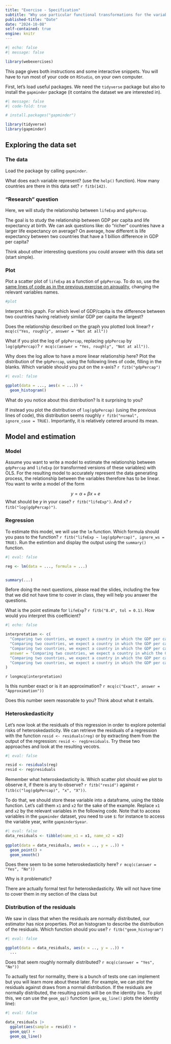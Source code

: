 ```yaml
---
title: "Exercise - Specification"
subtitle: "Why use particular functional transformations for the variables in your model?"
published-title: "Date"
date: "2024-10-08"
self-contained: true
engine: knitr
---
```


```r
#| echo: false
#| message: false

library(webexercises)
```

::: {.callout-important title="Instructions"}
This page gives both instructions and some interactive snippets. You will have to run most of your code on `RStudio`, on your own computer.
:::

First, let's load useful packages. We need the `tidyverse` package but also to install the `gapminder` package (it contains the dataset we are interested in).

```r
#| message: false
#| code-fold: true

# install.packages("gapminder")

library(tidyverse)
library(gapminder)
```

## Exploring the data set

### The data

Load the package by calling `gapminder`. 

What does each variable represent? (use the `help()` function). How many countries are there in this data set? `r fitb(142)`. 

### "Research" question

::: {.callout-important title="Objective"}
Here, we will study the relationship between `lifeExp` and `gdpPercap`.
:::

The goal is to study the relationship between GDP per capita and life expectancy at birth. We can ask questions like: do "richer" countries have a larger life expectancy on average? On average, how different is life expectancy between two countries that have a 1 billion difference in GDP per capita?

Think about other interesting questions you could answer with this data set (start simple). 

### Plot

Plot a scatter plot of `lifeExp` as a function of `gdpPercap`. To do so, use the [same lines of code as in the previous exercise on airquality](ex_01_linear_regression.qmd), changing the relevant variables names. 

```r
#plot
```

Interpret this graph. For which level of GDP/capita is the difference between two countries having relatively similar GDP per capita the largest?

Does the relationship described on the graph you plotted look linear? `r mcq(c("Yes, roughly", answer = "Not at all"))`

What if you plot the log of `gdpPercap`, replacing `gdpPercap` by `log(gdpPercap)`? `r mcq(c(answer = "Yes, roughly", "Not at all"))`. 

Why does the log allow to have a more linear relationship here? Plot the distribution of the `gdpPercap`, using the following lines of code, filling in the blanks. Which variable should you put on the x-axis? `r fitb("gdpPercap")`

```r
#| eval: false

ggplot(data = ..., aes(x = ...)) +
  geom_histogram()
```

What do you notice about this distribution? Is it surprising to you? 

If instead you plot the distribution of `log(gdpPercap)` (using the previous lines of code), this distribution seems roughly `r fitb("normal", ignore_case = TRUE)`. Importantly, it is relatively cetered around its mean. 

## Model and estimation

### Model

Assume you want to write a model to estimate the relationship between `gdpPercap` and `lifeExp` (or transformed versions of these variables) with OLS. For the resulting model to accurately represent the data generating process, the relationship between the variables therefore has to be linear. You want to write a model of the form

$$y = \alpha + \beta x + e$$
What should be $y$ in your case? `r fitb("lifeExp")`. And x? `r fitb("log(gdpPercap)")`.

### Regression

To estimate this model, we will use the `lm` function. Which formula should you pass to the function? `r fitb("lifeExp ~ log(gdpPercap)", ignore_ws = TRUE)`. Run the estimtion and display the output using the `summary()` function.

```r
#| eval: false

reg <- lm(data = ..., formula = ...)


summary(...)
```

::: callout-note
Before doing the next questions, please read the slides, including the few that we did not have time to cover in class, they will help you answer the questions.
:::

What is the point estimate for `lifeExp`? `r fitb("8.4", tol = 0.1)`. How would you interpret this coefficient? 

```r
#| echo: false

interpretation <- c(
  "Comparing two countries, we expect a country in which the GDP per capita is $1 larger than in the other to have a life expectancy that is on average 8.4 years larger",
  "Comparing two countries, we expect a country in which the GDP per capita is 1% larger than in the other to have a life expectancy that is on average 8.4 years larger",
  "Comparing two countries, we expect a country in which the GDP per capita is $1 larger than in the other to have a life expectancy that is on average 8.4% larger",
  answer = "Comparing two countries, we expect a country in which the GDP per capita is 1% larger than in the other to have a life expectancy that is on average 0.084 years larger",
  "Comparing two countries, we expect a country in which the GDP per capita is 1% larger than in the other to have a life expectancy that is on average 8.4%  larger",
  "Comparing two countries, we expect a country in which the GDP per capita is 1% larger than in the other to have a life expectancy that is on average 0.084% larger"
)
```

`r longmcq(interpretation)`

Is this number exact or is it an approximation? `r mcq(c("Exact", answer = "Approximation"))`

Does this number seem reasonable to you? Think about what it entails.

### Heteroskedasticity

Let's now look at the residuals of this regression in order to explore potential risks of heteroskedasticity. We can retrieve the residuals of a regression with the function `resid <- residuals(reg)` or by extracting them from the output of the regression: `resid <- reg$residuals`. Try these two approaches and look at the resulting vecotrs.

```r
#| eval: false

resid <- residuals(reg)
resid <- reg$residuals
```

Remember what heteroskedasticity is. Which scatter plot should we plot to observe it, if there is any to observe? `r fitb("resid")` against `r fitb(c("log(gdpPercap)", "x", "X"))`. 

To do that, we should store these variable into a dataframe, using the tibble function. Let's call them `x1` and `x2` for the sake of the example. Replace `x1` and `x2` by the relevant variables in the following code. Note that to access variables in the `gapminder` dataset, you need to use `$`: for instance to access the variable year, write `gapminder$year`.

```r
#| eval: false
data_residuals <- tibble(name_x1 = x1, name_x2 = x2)
  
ggplot(data = data_residuals, aes(x = .., y = ..)) + 
  geom_point() + 
  geom_smooth()
```

Does there seem to be some heteroskedasticity here? `r mcq(c(answer = "Yes", "No"))`

Why is it problematic? 

There are actually formal test for heteroskedasticity. We will not have time to cover them in my section of the class but 

### Distribution of the residuals

We saw in class that when the residuals are normally distributed, our estimator has nice properties. Plot an histogram to describe the distribution of the residuals. Which function should you use? `r fitb("geom_histogram")`

```r
#| eval: false

ggplot(data = data_residuals, aes(x = .., y = ..)) + 
  ...
```

Does that seem roughly normally distributed? `r mcq(c(answer = "Yes", "No"))`

To actually test for normality, there is a bunch of tests one can implement but you will learn more about these later. For example, we can plot the residuals against draws from a normal distribution. If the residuals are normally distributed, the resulting points will be on the identity line. To plot this, we can use the `geom_qq()` function (`geom_qq_line()` plots the identity line):

```r
#| eval: false

data_residuals |> 
  ggplot(aes(sample = resid)) + 
  geom_qq() + 
  geom_qq_line()
```











